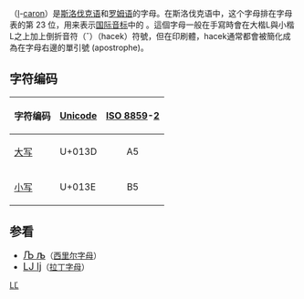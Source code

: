 {{Infobox alphabet|alphabet=拉丁|uuc=013D|ulc=013E}}
{{Unicode|'''Ľ''', '''ľ'''}}（[[l|l]]-[[倒折音符|caron]]）是[[斯洛伐克语|斯洛伐克语]]和[[罗姆语|罗姆语]]的字母。在斯洛伐克语中，这个字母排在字母表的第 23 位，用来表示[[国际音标|国际音标]]中的 {{IPA4|ʎ}}。這個字母一般在手寫時會在大楷L與小楷L之上加上倒折音符（ˇ）（hacek）符號，但在印刷體，hacek通常都會被簡化成為在字母右邊的單引號 (apostrophe)。

== 字符编码 ==
{| class="wikitable"
!字符编码!![[Unicode|Unicode]]!![[ISO/IEC_8859|ISO 8859]]-[[ISO/IEC_8859-2|2]]
|-
|[[大寫字母|大写]] {{Unicode|Ľ}}||U+013D||style="text-align:center;"|A5
|-
|[[小寫字母|小写]] {{Unicode|ľ}}||U+013E||style="text-align:center;"|B5
|}

== 参看 ==
*<span lang="ru" style="font-size:120%;">[[Љ|Љ љ]]</span>（[[西里尔字母|西里尔字母]]）
*<span lang="en" style="font-size:120%;">[[Lj|LJ lj]]</span>（[[拉丁字母|拉丁字母]]）

{{Alphabet lang|sk|rom}}
{{Latin alphabet}}

[[Category:衍生拉丁字母|LĽ]]